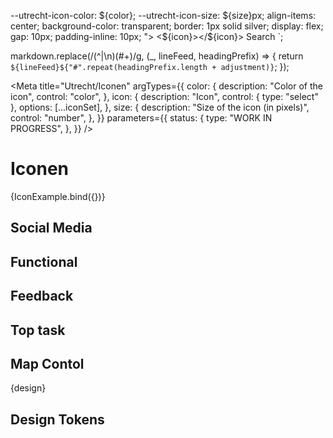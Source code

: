 <!-- @license CC0-1.0 -->


  --utrecht-icon-color: ${color};
  --utrecht-icon-size: ${size}px;
  align-items: center;
  background-color: transparent;
  border: 1px solid silver;
  display: flex;
  gap: 10px;
  padding-inline: 10px;
">
  <${icon}></${icon}>
  Search
</button>`;


<!--
 * Convert `# First heading` to `## First heading` with an adjustment of +1
 * Convert `## Another heading` to `# Another heading` with an adjustment of -1
 * Since no Markdown parsing, this function can have unintended side effects
 * such as adjusting headings inside Markdown code blocks.
-->

  markdown.replace(/(^|\n)(#+)/g, (_, lineFeed, headingPrefix) => {
    return `${lineFeed}${"#".repeat(headingPrefix.length + adjustment)}`;
  });

<Meta
  title="Utrecht/Iconen"
  argTypes={{
    color: {
      description: "Color of the icon",
      control: "color",
    },
    icon: {
      description: "Icon",
      control: { type: "select" },
      options: [...iconSet],
    },
    size: {
      description: "Size of the icon (in pixels)",
      control: "number",
    },
  }}
  parameters={{
    status: {
      type: "WORK IN PROGRESS",
    },
  }}
/>

# Iconen

<Canvas>
  <Story
    name="Iconen"
    args={{
      color: "#888888",
      icon: "utrecht-icon-instagram",
      size: 32,
    }}
    parameters={{
      // This is an interactive example where styling is unimportant, ignore this test
      percy: false,
    }}
  >
    {IconExample.bind({})}
  </Story>
</Canvas>

<ArgsTable story="Iconen" />

## Social Media

<IconGallery>
  <IconItem name="Facebook">
    <utrecht-icon-facebook></utrecht-icon-facebook>
  </IconItem>
  <IconItem name="Instagram">
    <utrecht-icon-instagram></utrecht-icon-instagram>
  </IconItem>
  <IconItem name="Twitter">
    <utrecht-icon-twitter></utrecht-icon-twitter>
  </IconItem>
  <IconItem name="Linkedin">
    <utrecht-icon-linkedin></utrecht-icon-linkedin>
  </IconItem>
  <IconItem name="WhatsApp">
    <utrecht-icon-whatsapp></utrecht-icon-whatsapp>
  </IconItem>
</IconGallery>

## Functional

<IconGallery>
  <IconItem name="Arrow">
    <utrecht-icon-arrow></utrecht-icon-arrow>
  </IconItem>
  <IconItem name="Checkmark">
    <utrecht-icon-checkmark></utrecht-icon-checkmark>
  </IconItem>
  <IconItem name="Cross">
    <utrecht-icon-cross></utrecht-icon-cross>
  </IconItem>
  <IconItem name="Loupe">
    <utrecht-icon-loupe></utrecht-icon-loupe>
  </IconItem>
</IconGallery>

## Feedback

<IconGallery>
  <IconItem name="warning">
    <utrecht-icon-warning></utrecht-icon-warning>
  </IconItem>
  <IconItem name="error">
    <utrecht-icon-error></utrecht-icon-error>
  </IconItem>
  <IconItem name="information">
    <utrecht-icon-information></utrecht-icon-information>
  </IconItem>
</IconGallery>

## Top task

<IconGallery>
  <IconItem name="Rijbewijs">
    <utrecht-icon-rijbewijs></utrecht-icon-rijbewijs>
  </IconItem>
  <IconItem name="Paspoort">
    <utrecht-icon-paspoort></utrecht-icon-paspoort>
  </IconItem>
  <IconItem name="Melding">
    <utrecht-icon-melding></utrecht-icon-melding>
  </IconItem>
  <IconItem name="Verhuizen">
    <utrecht-icon-verhuizen></utrecht-icon-verhuizen>
  </IconItem>
  <IconItem name="Afval">
    <utrecht-icon-afval></utrecht-icon-afval>
  </IconItem>
  <IconItem name="Toeslag">
    <utrecht-icon-toeslag></utrecht-icon-toeslag>
  </IconItem>
  <IconItem name="Trouwen">
    <utrecht-icon-trouwen></utrecht-icon-trouwen>
  </IconItem>
</IconGallery>

## Map Contol

<IconGallery>
  <IconItem name="Filter">
    <utrecht-icon-filter></utrecht-icon-filter>
  </IconItem>
  <IconItem name="List">
    <utrecht-icon-list></utrecht-icon-list>
  </IconItem>
  <IconItem name="Zoomin">
    <utrecht-icon-zoomin></utrecht-icon-zoomin>
  </IconItem>
  <IconItem name="Zoomout">
    <utrecht-icon-zoomout></utrecht-icon-zoomout>
  </IconItem>
</IconGallery>

<Description>{design}</Description>

## Design Tokens

<ComponentTokensSection tokens={tokens} definition={tokensDefinition} component="utrecht-icon"></ComponentTokensSection>
